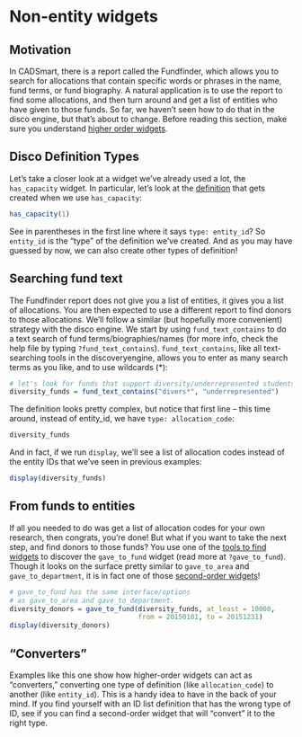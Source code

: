 # Non-entity widgets {#non-entity-widgets}

## Motivation

In CADSmart, there is a report called the Fundfinder, which allows you to search for allocations that contain specific words or phrases in the name, fund terms, or fund biography. A natural application is to use the report to find some allocations, and then turn around and get a list of entities who have given to those funds. So far, we haven't seen how to do that in the disco engine, but that's about to change. Before reading this section, make sure you understand [higher order widgets](#higher-order-widgets).

## Disco Definition Types {#non-entity-disco-definition-types}

Let's take a closer look at a widget we've already used a lot, the `has_capacity` widget. In particular, let's look at the [definition](#intro-example-create-def) that gets created when we use `has_capacity`:

```r
has_capacity(1)
```

See in parentheses in the first line where it says `type: entity_id`? So `entity_id` is the "type" of the definition we've created. And as you may have guessed by now, we can also create other types of definition!

## Searching fund text

The Fundfinder report does not give you a list of entities, it gives you a list of allocations. You are then expected to use a different report to find donors to those allocations. We'll follow a similar (but hopefully more convenient) strategy with the disco engine. We start by using `fund_text_contains` to do a text search of fund terms/biographies/names (for more info, check the help file by typing `?fund_text_contains`). `fund_text_contains`, like all text-searching tools in the discoveryengine, allows you to enter as many search terms as you like, and to use wildcards (*):

```r
# let's look for funds that support diversity/underrepresented students
diversity_funds = fund_text_contains("divers*", "underrepresented")
```

The definition looks pretty complex, but notice that first line -- this time around, instead of entity_id, we have `type: allocation_code`:

```r
diversity_funds
```

And in fact, if we run `display`, we'll see a list of allocation codes instead of the entity IDs that we've seen in previous examples:

```r
display(diversity_funds)
```

## From funds to entities

If all you needed to do was get a list of allocation codes for your own research, then congrats, you're done! But what if you want to take the next step, and find donors to those funds? You use one of the [tools to find widgets](#working-with-finding-widgets) to discover the `gave_to_fund` widget (read more at `?gave_to_fund`). Though it looks on the surface pretty similar to `gave_to_area` and `gave_to_department`, it is in fact one of those [second-order widgets](#higher-order-widgets)! 

```r
# gave_to_fund has the same interface/options 
# as gave_to_area and gave_to_department. 
diversity_donors = gave_to_fund(diversity_funds, at_least = 10000,
                                from = 20150101, to = 20151231)
display(diversity_donors)
```

## "Converters" {#non-entity-converters}

Examples like this one show how higher-order widgets can act as "converters," converting one type of definition (like `allocation_code`) to another (like `entity_id`). This is a handy idea to have in the back of your mind. If you find yourself with an ID list definition that has the wrong type of ID, see if you can find a second-order widget that will "convert" it to the right type. 
